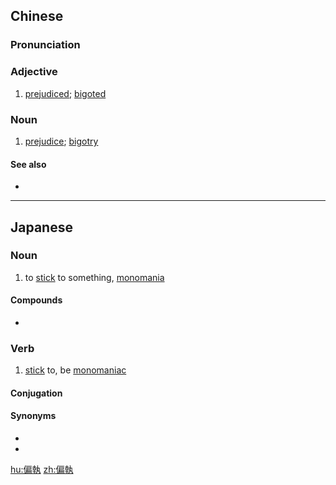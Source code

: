 {{also|偏执}}
==Chinese==
{{zh-forms|s=偏执}}

===Pronunciation===
{{zh-pron
|m=piānzhí
|c=pin1 zap1
|mn=phian-chip
|cat=a,n
}}

===Adjective===
{{zh-adj}}

# [[prejudiced]]; [[bigoted]]

===Noun===
{{zh-noun}}

# [[prejudice]]; [[bigotry]]

====See also====
* {{zh-l|偏見}}

----

==Japanese==
{{ja-kanjitab|へん|しゅう|yomi=on}}
{{ja-kanjitab|へん|しつ|yomi=on}}

===Noun===
{{ja-noun|へんしゅう|へんしつ}}

# to [[stick]] to something, [[monomania]]

====Compounds====
* {{ja-r|偏執狂|へんしゅうきょう|へんしつきょう}}

===Verb===
{{ja-verb-suru|へんしゅう}}

# [[stick]] to, be [[monomaniac]]

====Conjugation====
{{ja-suru|へんしゅう}}

====Synonyms====
* {{ja-r|拘泥|こうでい}}
* {{ja-r|固執|こしゅう}}

[[hu:偏執]]
[[zh:偏執]]